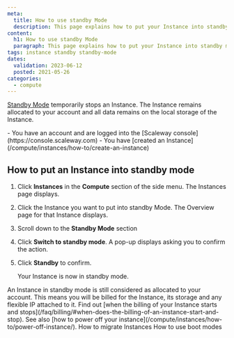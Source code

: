 ```yaml
---
meta:
  title: How to use standby Mode
  description: This page explains how to put your Instance into standby mode
content:
  h1: How to use standby Mode
  paragraph: This page explains how to put your Instance into standby mode
tags: instance standby standby-mode
dates:
  validation: 2023-06-12
  posted: 2021-05-26
categories:
  - compute
---
```


[Standby Mode](/compute/instances/concepts/#stand-by-mode) temporarily stops an Instance. The Instance remains allocated to your account and all data remains on the local storage of the Instance.

<Macro id="iam-requirements" />

<Message type="requirement">
  - You have an account and are logged into the [Scaleway console](https://console.scaleway.com)
  - You have [created an Instance](/compute/instances/how-to/create-an-instance)
</Message>

## How to put an Instance into standby mode

1. Click **Instances** in the **Compute** section of the side menu. The Instances page displays.
2. Click the Instance you want to put into standby Mode. The Overview page for that Instance displays.
3. Scroll down to the **Standby Mode** section
    <Lightbox src="scaleway-standby-mode.webp" alt="" />
4. Click **Switch to standby mode**. A pop-up displays asking you to confirm the action.
5. Click **Standby** to confirm.

    Your Instance is now in standby mode.

<Message type="important">
  An Instance in standby mode is still considered as allocated to your account. This means you will be billed for the Instance, its storage and any flexible IP attached to it. Find out [when the billing of your Instance starts and stops](/faq/billing/#when-does-the-billing-of-an-instance-start-and-stop). See also [how to power off your instance](/compute/instances/how-to/power-off-instance/).
</Message>


<Navigation title="See Also">
  <PreviousButton to="/compute/instances/how-to/migrate-instances/">How to migrate Instances</PreviousButton>
  <NextButton to="/compute/instances/how-to/use-boot-modes/">How to use boot modes</NextButton>
</Navigation>
